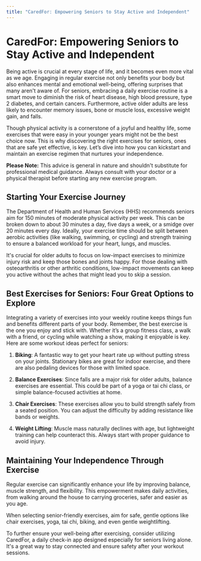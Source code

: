 ```yaml
---
title: "CaredFor: Empowering Seniors to Stay Active and Independent"
---
```


# CaredFor: Empowering Seniors to Stay Active and Independent

Being active is crucial at every stage of life, and it becomes even more vital as we age. Engaging in regular exercise not only benefits your body but also enhances mental and emotional well-being, offering surprises that many aren't aware of. For seniors, embracing a daily exercise routine is a smart move to diminish the risk of heart disease, high blood pressure, type 2 diabetes, and certain cancers. Furthermore, active older adults are less likely to encounter memory issues, bone or muscle loss, excessive weight gain, and falls.

Though physical activity is a cornerstone of a joyful and healthy life, some exercises that were easy in your younger years might not be the best choice now. This is why discovering the right exercises for seniors, ones that are safe yet effective, is key. Let’s dive into how you can kickstart and maintain an exercise regimen that nurtures your independence.

**Please Note:** This advice is general in nature and shouldn't substitute for professional medical guidance. Always consult with your doctor or a physical therapist before starting any new exercise program.

## Starting Your Exercise Journey

The Department of Health and Human Services (HHS) recommends seniors aim for 150 minutes of moderate physical activity per week. This can be broken down to about 30 minutes a day, five days a week, or a smidge over 20 minutes every day. Ideally, your exercise time should be split between aerobic activities (like walking, swimming, or cycling) and strength training to ensure a balanced workload for your heart, lungs, and muscles.

It's crucial for older adults to focus on low-impact exercises to minimize injury risk and keep those bones and joints happy. For those dealing with osteoarthritis or other arthritic conditions, low-impact movements can keep you active without the aches that might lead you to skip a session.

## Best Exercises for Seniors: Four Great Options to Explore

Integrating a variety of exercises into your weekly routine keeps things fun and benefits different parts of your body. Remember, the best exercise is the one you enjoy and stick with. Whether it’s a group fitness class, a walk with a friend, or cycling while watching a show, making it enjoyable is key. Here are some workout ideas perfect for seniors:

1. **Biking**: A fantastic way to get your heart rate up without putting stress on your joints. Stationary bikes are great for indoor exercise, and there are also pedaling devices for those with limited space.

2. **Balance Exercises**: Since falls are a major risk for older adults, balance exercises are essential. This could be part of a yoga or tai chi class, or simple balance-focused activities at home.

3. **Chair Exercises**: These exercises allow you to build strength safely from a seated position. You can adjust the difficulty by adding resistance like bands or weights.

4. **Weight Lifting**: Muscle mass naturally declines with age, but lightweight training can help counteract this. Always start with proper guidance to avoid injury.

## Maintaining Your Independence Through Exercise

Regular exercise can significantly enhance your life by improving balance, muscle strength, and flexibility. This empowerment makes daily activities, from walking around the house to carrying groceries, safer and easier as you age.

When selecting senior-friendly exercises, aim for safe, gentle options like chair exercises, yoga, tai chi, biking, and even gentle weightlifting.

To further ensure your well-being after exercising, consider utilizing CaredFor, a daily check-in app designed especially for seniors living alone. It's a great way to stay connected and ensure safety after your workout sessions.

